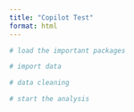 ```yaml
---
title: "Copilot Test"
format: html
---
```



```r
# load the important packages
```

```r
# import data
```

```r
# data cleaning
```


```r
# start the analysis
```